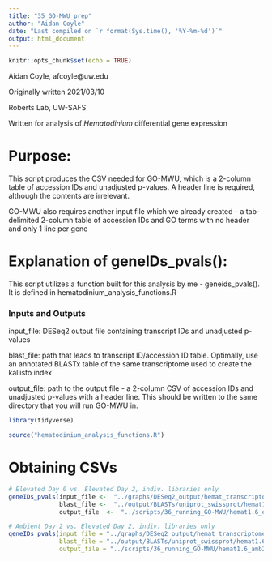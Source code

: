 ---
title: "35_GO-MWU_prep"
author: "Aidan Coyle"
date: "Last compiled on `r format(Sys.time(), '%Y-%m-%d')`"
output: html_document
---

```{r setup, include=FALSE}
knitr::opts_chunk$set(echo = TRUE)
```

Aidan Coyle, afcoyle@uw.edu

Originally written 2021/03/10

Roberts Lab, UW-SAFS

Written for analysis of _Hematodinium_ differential gene expression

# Purpose:

This script produces the CSV needed for GO-MWU, which is a 2-column table of accession IDs and unadjusted p-values. A header line is required, although the contents are irrelevant.

GO-MWU also requires another input file which we already created - a tab-delimited 2-column table of accession IDs and GO terms with no header and only 1 line per gene

# Explanation of geneIDs_pvals():

This script utilizes a function built for this analysis by me - geneids_pvals(). It is defined in hematodinium_analysis_functions.R

### Inputs and Outputs

input_file: DESeq2 output file containing transcript IDs and unadjusted p-values

blast_file: path that leads to transcript ID/accession ID table. Optimally, use an annotated BLASTx table of the same transcriptome used to create the kallisto index

output_file: path to the output file - a 2-column CSV of accession IDs and unadjusted p-values with a header line. This should be written to the same directory that you will run GO-MWU in.

```{r pkgsnfunctions}
library(tidyverse)

source("hematodinium_analysis_functions.R")

```

# Obtaining CSVs

```{r geneIDs_pvals} 
# Elevated Day 0 vs. Elevated Day 2, indiv. libraries only
geneIDs_pvals(input_file <-  "../graphs/DESeq2_output/hemat_transcriptomev1.6/elev0_vs_elev2_indiv/AllGenes_wcols.txt",
              blast_file <-  "../output/BLASTs/uniprot_swissprot/hemat1.6_blastxres.tab",
              output_file  <-  "../scripts/36_running_GO-MWU/hemat1.6_elev0_vs_elev2_indiv_pvals.csv")

# Ambient Day 2 vs. Elevated Day 2, indiv. libraries only
geneIDs_pvals(input_file = "../graphs/DESeq2_output/hemat_transcriptomev1.6/amb2_vs_elev2_indiv/AllGenes_wcols.txt",
              blast_file = "../output/BLASTs/uniprot_swissprot/hemat1.6_blastxres.tab",
              output_file = "../scripts/36_running_GO-MWU/hemat1.6_amb2_vs_elev2_indiv_pvals.csv")
```